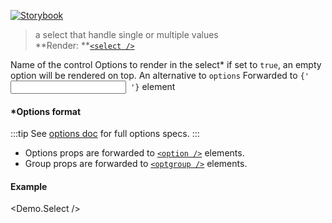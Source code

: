 
[![Storybook](https://img.shields.io/badge/Storybook-%23E06A8C?style=flat-square&logo=storybook&labelColor=%23ececec)](https://master--6181962da34217003a0d0018.chromatic.com?path=/story/controls-select--default-control)

> a select that handle single or multiple values<br />
> **Render: **[`<select />`](https://developer.mozilla.org/en-US/docs/Web/HTML/Element/select)

<Props>
  <Prop icon="cf.png" name="name" type="string" required>
    Name of the control
  </Prop>

  <Prop icon="cf.png" name="options" type="object">
    Options to render in the select*
  </Prop>

  <Prop icon="cf.png" name="allowEmpty" type="boolean" defaultValue="false">
    if set to <code>true</code>, an empty option will be rendered on top.
  </Prop>

  <Prop icon="react.png" name="children" type="node">
    An alternative to <code>options</code>
  </Prop>

  <Prop icon="react.png" name="{...props}" type="object">
    Forwarded to <code>{' <input /> '}</code> element
  </Prop>
</Props>

#### *Options format

:::tip
See [options doc](/docs/Options) for full options specs.
:::

- Options props are forwarded to [`<option />`](https://developer.mozilla.org/en-US/docs/Web/HTML/Element/option) elements.
- Group props are forwarded to [`<optgroup />`](https://developer.mozilla.org/en-US/docs/Web/HTML/Element/optgroup) elements.

#### Example
<Demo.Select />